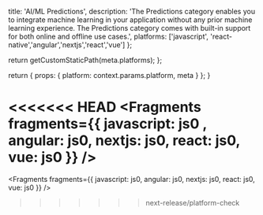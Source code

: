 
  title: 'AI/ML Predictions',
  description:
    'The Predictions category enables you to integrate machine learning in your application without any prior machine learning experience. The Predictions category comes with built-in support for both online and offline use cases.',
  platforms: ['javascript', 'react-native','angular','nextjs','react','vue'] 
};

  return getCustomStaticPath(meta.platforms);
};

  return {
    props: {
      platform: context.params.platform,
      meta
    }
  };
}


<<<<<<< HEAD
<Fragments fragments={{  javascript: js0 , angular: js0, nextjs: js0, react: js0, vue: js0 }} />
=======
<Fragments fragments={{ javascript: js0, angular: js0, nextjs: js0, react: js0, vue: js0 }} />
>>>>>>> next-release/platform-check
